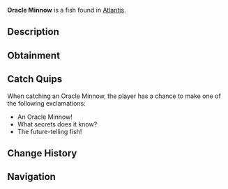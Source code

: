 {{FishInfobox
|image          = Oracle Minnow.png
|rarity         = Common
|sea            = First Sea
|location       = [[Atlantis]]
|sublocation    = 
|sources        = Fishing Rod
|radar_location = 
|xp             = 30
|weather        = Clear
|time           = Day
|season         = 
|bait           = Flakes
|base_weight    = 0.7
|base_value     = 50
|weight_range   = 0.5
|base_chance    = 90
|base_resil     = 90
}}
'''Oracle Minnow''' is a {{Rarity|Common}} fish found in [[Atlantis]].

== Description ==
{{Description|These prophetic little fish are said to gather where important events will occur. Ancient civilizations would watch their schooling patterns to predict the future.|Bestiary Entry}}

== Obtainment ==
{{Description|Sunken's Depth Pool|Bestiary Hint}}
{{Fish Availability|
Atlantis/Sunken Depths
|top_rods      = 
Free Spirit Rod\184916.76\18636.9;
Leviathan's Fang Rod\184221.43\0;
Trident Rod\177489.54\14927.81;
Azure Of Lagoon\175746.75\21412.31;
No-Life Rod\171277.14\21440.52;
Training Rod\130587.6\22970.83;
Flimsy Rod\105714.89\21520.51;
Blazebringer Rod\156410.5\19610.26;
Nocturnal Rod\98669.95\80564.87;
Fast Rod\149120.68\21552.68;
Seraphic Rod\160004.59\21356.12;
Challenger's Rod\156923.37\19674.56;
Ethereal Prism Rod\155539.46\0;
Rod Of The Forgotten Fang\154627.9\19501.14;
Astralhook Rod\154500.68\0;
Zeus Rod\153770.81\19279.3;
Rod Of The Depths\153316.19\17766;
Rod Of The Exalted One\152134.36\0;
Verdant Shear Rod\151249.58\18274.33;
Depthseeker Rod\148605.68\17084.62;
Avalanche Rod\147352.1\16445.84;
Volcanic Rod\146528.19\17363.6;
Steady Rod\72173.19\9219.42
|recommended   = Trident Rod
}}

== Catch Quips ==
When catching an Oracle Minnow, the player has a chance to make one of the following exclamations:
* An Oracle Minnow!
* What secrets does it know?
* The future-telling fish!

== Change History ==
{{Change History|{{subst:Current Version}}}}

== Navigation ==
{{Fish Navbox|Atlantis}}